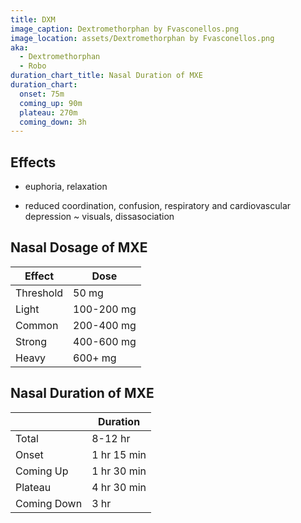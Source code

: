 ```yaml
---
title: DXM
image_caption: Dextromethorphan by Fvasconellos.png
image_location: assets/Dextromethorphan by Fvasconellos.png
aka:
  - Dextromethorphan
  - Robo
duration_chart_title: Nasal Duration of MXE
duration_chart:
  onset: 75m
  coming_up: 90m
  plateau: 270m
  coming_down: 3h
---
```


## Effects
+ euphoria, relaxation
- reduced coordination, confusion, respiratory and cardiovascular depression
~ visuals, dissasociation

## Nasal Dosage of MXE
| Effect | Dose |
| --- | --- |
| Threshold | 50 mg |
| Light | 100-200 mg |
| Common | 200-400 mg |
| Strong | 400-600 mg |
| Heavy | 600+ mg |

## Nasal Duration of MXE
|  | Duration |
| --- | --- |
| Total | 8-12 hr |
| Onset | 1 hr 15 min |
| Coming Up | 1 hr 30 min |
| Plateau | 4 hr 30 min |
| Coming Down | 3 hr |





